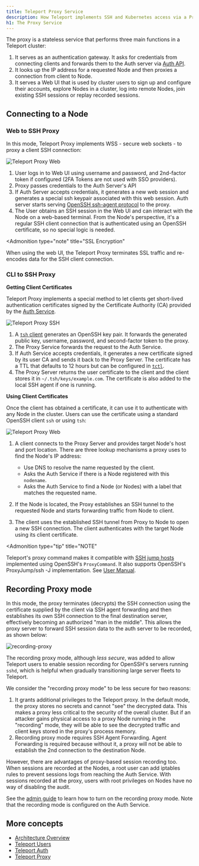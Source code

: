 ```yaml
---
title: Teleport Proxy Service
description: How Teleport implements SSH and Kubernetes access via a Proxy
h1: The Proxy Service
---
```


The proxy is a stateless service that performs three main functions in a
Teleport cluster:

1. It serves as an authentication gateway. It asks for credentials from
   connecting clients and forwards them to the Auth server via [Auth
   API](authentication.mdx#auth-api).
2. It looks up the IP address for a requested Node and then proxies a connection
   from client to Node.
3. It serves a Web UI that is used by cluster users to sign up and configure
   their accounts, explore Nodes in a cluster, log into remote Nodes, join
   existing SSH sessions or replay recorded sessions.

## Connecting to a Node

### Web to SSH Proxy

In this mode, Teleport Proxy implements WSS - secure web sockets - to proxy a
client SSH connection:

![Teleport Proxy Web](../../img/proxy-web.svg)

1. User logs in to Web UI using username and password, and 2nd-factor token if configured (2FA Tokens are not used with SSO providers).
2. Proxy passes credentials to the Auth Server's API
3. If Auth Server accepts credentials, it generates a new web session and generates a special ssh keypair associated with this web session. Auth server
   starts serving [OpenSSH ssh-agent protocol](https://tools.ietf.org/html/draft-miller-ssh-agent-04) to the proxy.
4. The User obtains an SSH session in the Web UI and can interact with the Node on a web-based terminal. From the Node's perspective, it's a regular SSH
   client connection that is authenticated using an OpenSSH certificate, so no special logic is needed.

<Admonition
  type="note"
  title="SSL Encryption"
>
  When using the web UI, the Teleport Proxy terminates SSL traffic and re-encodes data for the SSH client connection.
</Admonition>

### CLI to SSH Proxy

**Getting Client Certificates**

Teleport Proxy implements a special method to let clients get short-lived
authentication certificates signed by the Certificate Authority (CA) provided by
the [Auth Service](authentication.mdx#authentication-in-teleport).

![Teleport Proxy SSH](../../img/proxy-ssh-1.svg)

1. A [`tsh` client](../cli-docs.mdx#tsh) generates an OpenSSH key pair. It forwards the generated public key, username, password, and second-factor token to the proxy.
2. The Proxy Service forwards the request to the Auth Service.
3. If Auth Service accepts credentials, it generates a new certificate signed by its user CA and sends it back to the Proxy Server. The certificate has a TTL
   that defaults to 12 hours but can be configured in [`tctl`](../cli-docs.mdx#tctl).
4. The Proxy Server returns the user certificate to the client and the client stores it in `~/.tsh/keys/example.com`. The certificate is also added to the local SSH agent if one is running.

**Using Client Certificates**

Once the client has obtained a certificate, it can use it to authenticate with
any Node in the cluster. Users can use the certificate using a standard OpenSSH
client `ssh` or using `tsh`:

![Teleport Proxy Web](../../img/proxy-ssh-2.svg)

1. A client connects to the Proxy Server and provides target Node's host and port location. There are three lookup mechanisms a proxy uses to find the
   Node's IP address:

   - Use DNS to resolve the name requested by the client.
   - Asks the Auth Service if there is a Node registered with this `nodename`.
   - Asks the Auth Service to find a Node (or Nodes) with a label that matches the requested name.

2. If the Node is located, the Proxy establishes an SSH tunnel to the
   requested Node and starts forwarding traffic from Node to client.

3. The client uses the established SSH tunnel from Proxy to Node to open a new
   SSH connection. The client authenticates with the target Node using its
   client certificate.

<Admonition
  type="tip"
  title="NOTE"
>
  Teleport's proxy command makes it compatible with [SSH jump hosts](https://wiki.gentoo.org/wiki/SSH_jump_host) implemented using OpenSSH's `ProxyCommand`. It also supports OpenSSH's ProxyJump/ssh -J implementation. See [User Manual](../user-manual.mdx#ssh-proxy-configuration).
</Admonition>

## Recording Proxy mode

In this mode, the proxy terminates (decrypts) the SSH connection using the
certificate supplied by the client via SSH agent forwarding and then establishes
its own SSH connection to the final destination server, effectively becoming an
authorized "man in the middle". This allows the proxy server to forward SSH
session data to the auth server to be recorded, as shown below:

![recording-proxy](../../img/recording-proxy.svg)

The recording proxy mode, although *less secure*, was added to allow Teleport
users to enable session recording for OpenSSH's servers running `sshd`, which is
helpful when gradually transitioning large server fleets to Teleport.

We consider the "recording proxy mode" to be less secure for two reasons:

1. It grants additional privileges to the Teleport proxy. In the default mode,
   the proxy stores no secrets and cannot "see" the decrypted data. This makes a
   proxy less critical to the security of the overall cluster. But if an
   attacker gains physical access to a proxy Node running in the "recording"
   mode, they will be able to see the decrypted traffic and client keys stored in the proxy's process memory.
2. Recording proxy mode requires SSH Agent Forwarding. Agent Forwarding is required because without it, a proxy will not be able to establish the 2nd connection to the destination Node.

However, there are advantages of proxy-based session recording too. When
sessions are recorded at the Nodes, a root user can add iptables rules to
prevent sessions logs from reaching the Auth Service. With sessions recorded at
the proxy, users with root privileges on Nodes have no way of disabling the
audit.

See the [admin guide](../admin-guide.mdx#recorded-sessions) to learn how to turn
on the recording proxy mode. Note that the recording mode is configured on the
Auth Service.

## More concepts

- [Architecture Overview](overview.mdx)
- [Teleport Users](users.mdx)
- [Teleport Auth](authentication.mdx)
- [Teleport Proxy](proxy.mdx)
